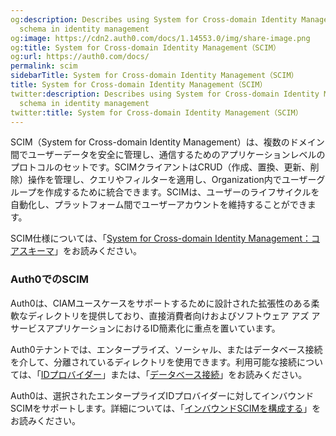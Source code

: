 ```yaml
---
og:description: Describes using System for Cross-domain Identity Management (SCIM)
  schema in identity management
og:image: https://cdn2.auth0.com/docs/1.14553.0/img/share-image.png
og:title: System for Cross-domain Identity Management（SCIM）
og:url: https://auth0.com/docs/
permalink: scim
sidebarTitle: System for Cross-domain Identity Management（SCIM）
title: System for Cross-domain Identity Management（SCIM）
twitter:description: Describes using System for Cross-domain Identity Management (SCIM)
  schema in identity management
twitter:title: System for Cross-domain Identity Management（SCIM）
---
```


SCIM（System for Cross-domain Identity Management）は、複数のドメイン間でユーザーデータを安全に管理し、通信するためのアプリケーションレベルのプロトコルのセットです。SCIMクライアントはCRUD（作成、置換、更新、削除）操作を管理し、クエリやフィルターを適用し、Organization内でユーザーグループを作成するために統合できます。SCIMは、ユーザーのライフサイクルを自動化し、プラットフォーム間でユーザーアカウントを維持することができます。

SCIM仕様については、「[System for Cross-domain Identity Management：コアスキーマ](https://datatracker.ietf.org/doc/rfc7643/)」をお読みください。

### Auth0でのSCIM

Auth0は、CIAMユースケースをサポートするために設計された拡張性のある柔軟なディレクトリを提供しており、直接消費者向けおよびソフトウェア アズ ア サービスアプリケーションにおけるID簡素化に重点を置いています。

Auth0テナントでは、エンタープライズ、ソーシャル、またはデータベース接続を介して、分離されているディレクトリを使用できます。利用可能な接続については、「[IDプロバイダー](/connections)」または、「[データベース接続](/connections/database)」をお読みください。

Auth0は、選択されたエンタープライズIDプロバイダーに対してインバウンドSCIMをサポートします。詳細については、「[インバウンドSCIMを構成する](/protocols/scim/configure-inbound-scim)」をお読みください。